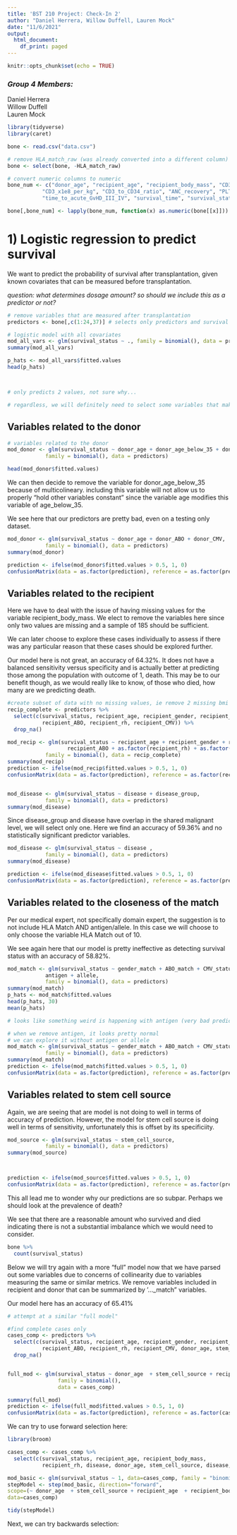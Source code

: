 ```yaml
---
title: 'BST 210 Project: Check-In 2'
author: "Daniel Herrera, Willow Duffell, Lauren Mock"
date: "11/6/2021"
output:
  html_document:
    df_print: paged
---
```


```r
knitr::opts_chunk$set(echo = TRUE)
```

### *Group 4 Members:* 

Daniel Herrera  
Willow Duffell  
Lauren Mock

```r
library(tidyverse)
library(caret)

bone <- read.csv("data.csv")

# remove HLA_match_raw (was already converted into a different column)
bone <- select(bone, -HLA_match_raw)

# convert numeric columns to numeric
bone_num <- c("donor_age", "recipient_age", "recipient_body_mass", "CD34_x1e6_per_kg...CD34kgx10d6",
           "CD3_x1e8_per_kg", "CD3_to_CD34_ratio", "ANC_recovery", "PLT_recovery",
           "time_to_acute_GvHD_III_IV", "survival_time", "survival_status")

bone[,bone_num] <- lapply(bone_num, function(x) as.numeric(bone[[x]]))
```


# 1) Logistic regression to predict survival

We want to predict the probability of survival after transplantation, given known covariates that can be measured before transplantation. 

*question: what determines dosage amount? so should we include this as a predictor or not?*

```r
# remove variables that are measured after transplantation
predictors <- bone[,c(1:24,37)] # selects only predictors and survival (the outcome)

# logistic model with all covariates
mod_all_vars <- glm(survival_status ~ ., family = binomial(), data = predictors)
summary(mod_all_vars)

p_hats <- mod_all_vars$fitted.values
head(p_hats)



# only predicts 2 values, not sure why...

# regardless, we will definitely need to select some variables that make sense

```


## Variables related to the donor

```r
# variables related to the donor
mod_donor <- glm(survival_status ~ donor_age + donor_age_below_35 + donor_ABO + donor_CMV, 
            family = binomial(), data = predictors)

head(mod_donor$fitted.values)
```

We can then decide to remove the variable for donor_age_below_35 because of multicolineary. including this variable will not allow us to properly "hold other variables constant" since the variable age modifies this variable of age_below_35. 

We see here that our predictors are pretty bad, even on a testing only dataset.

```r
mod_donor <- glm(survival_status ~ donor_age + donor_ABO + donor_CMV, 
            family = binomial(), data = predictors)
summary(mod_donor)

prediction <- ifelse(mod_donor$fitted.values > 0.5, 1, 0) 
confusionMatrix(data = as.factor(prediction), reference = as.factor(predictors$survival_status))
```
 


## Variables related to the recipient

Here we have to deal with the issue of having missing values for the variable recipient_body_mass.
We elect to remove the variables here since only two values are missing and a sample of 185 should be sufficient. 

We can later choose to explore these cases individually to assess if there was any particular reason that these cases should be explored further. 

Our model here is not great, an accuracy of 64.32%. It does not have a balanced sensitivity versus specificity and is actually better at predicting those among the population with outcome of 1, death. This may be to our benefit though, as we would really like to know, of those who died, how many are we predicting death. 


```r
#create subset of data with no missing values, ie remove 2 missing bmi
recip_complete <- predictors %>% 
  select(c(survival_status, recipient_age, recipient_gender, recipient_body_mass,
           recipient_ABO, recipient_rh, recipient_CMV)) %>% 
  drop_na()

mod_recip <- glm(survival_status ~ recipient_age + recipient_gender + recipient_body_mass +
                   recipient_ABO + as.factor(recipient_rh) + as.factor(recipient_CMV), 
            family = binomial(), data = recip_complete)
summary(mod_recip)
prediction <- ifelse(mod_recip$fitted.values > 0.5, 1, 0) 
confusionMatrix(data = as.factor(prediction), reference = as.factor(recip_complete$survival_status))


mod_disease <- glm(survival_status ~ disease + disease_group, 
            family = binomial(), data = predictors)
summary(mod_disease)

```

Since disease_group and disease have overlap in the shared malignant level, we will select only one. Here we find an accuracy of 59.36% and no statistically significant predictor variables. 

```r
mod_disease <- glm(survival_status ~ disease , 
            family = binomial(), data = predictors)
summary(mod_disease)

prediction <- ifelse(mod_disease$fitted.values > 0.5, 1, 0) 
confusionMatrix(data = as.factor(prediction), reference = as.factor(predictors$survival_status))
```



## Variables related to the closeness of the match

Per our medical expert, not specifically domain expert, the suggestion is to not include HLA Match AND antigen/allele. In this case we will choose to only choose the variable HLA Match out of 10. 

We see again here that our model is pretty ineffective as detecting survival status with an accuracy of 58.82%. 

```r
mod_match <- glm(survival_status ~ gender_match + ABO_match + CMV_status + HLA_match..out.of.10. + 
            antigen + allele,
            family = binomial(), data = predictors)
summary(mod_match)
p_hats <- mod_match$fitted.values
head(p_hats, 30)
mean(p_hats)

# looks like something weird is happening with antigen (very bad predictor of survival)

# when we remove antigen, it looks pretty normal
# we can explore it without antigen or allele
mod_match <- glm(survival_status ~ gender_match + ABO_match + CMV_status + HLA_match..out.of.10.,
            family = binomial(), data = predictors)
summary(mod_match)
prediction <- ifelse(mod_match$fitted.values > 0.5, 1, 0) 
confusionMatrix(data = as.factor(prediction), reference = as.factor(predictors$survival_status))

```


## Variables related to stem cell source

Again, we are seeing that are model is not doing to well in terms of accuracy of prediction. However, the model for stem cell source is doing well in terms of sensitivity, unfortunately this is offset by its specificiity. 

```r
mod_source <- glm(survival_status ~ stem_cell_source, 
            family = binomial(), data = predictors)
summary(mod_source)



prediction <- ifelse(mod_source$fitted.values > 0.5, 1, 0) 
confusionMatrix(data = as.factor(prediction), reference = as.factor(predictors$survival_status))

```


This all lead me to wonder why our predictions are so subpar. Perhaps we should look at the prevalence of death?

We see that there are a reasonable amount who survived and died indicating there is not a substantial imbalance which we would need to consider. 

```r
bone %>% 
  count(survival_status)
```


Below we will try again with a more "full" model now that we have parsed out some variables due to concerns of collinearity due to variables measuring the same or similar metrics. 
We remove variables included in recipient and donor that can be summarized by '..._match" variables.

Our model here has an accuracy of 65.41%


```r
# attempt at a similar "full model"

#find complete cases only
cases_comp <- predictors %>% 
  select(c(survival_status, recipient_age, recipient_gender, recipient_body_mass,
           recipient_ABO, recipient_rh, recipient_CMV, donor_age, stem_cell_source,disease, gender_match, ABO_match, CMV_status, stem_cell_source)) %>% 
  drop_na()


full_mod <- glm(survival_status ~ donor_age  + stem_cell_source + recipient_age  + recipient_body_mass + as.factor(recipient_rh) + disease + gender_match + ABO_match + CMV_status + stem_cell_source, 
                family = binomial(), 
                data = cases_comp)

summary(full_mod)
prediction <- ifelse(full_mod$fitted.values > 0.5, 1, 0) 
confusionMatrix(data = as.factor(prediction), reference = as.factor(cases_comp$survival_status))
```
We can try to use forward selection here: 

```r

library(broom)

cases_comp <- cases_comp %>% 
  select(c(survival_status, recipient_age, recipient_body_mass,
           recipient_rh, disease, donor_age, stem_cell_source, disease, gender_match, ABO_match, CMV_status))

mod_basic <- glm(survival_status ~ 1, data=cases_comp, family = "binomial")
stepModel <- step(mod_basic, direction="forward",
scope=(~ donor_age  + stem_cell_source + recipient_age  + recipient_body_mass + as.factor(recipient_rh) + disease + gender_match + ABO_match + CMV_status + stem_cell_source),
data=cases_comp)

tidy(stepModel)
```


Next, we can try backwards selection: